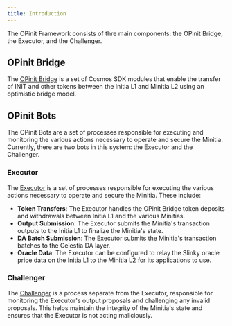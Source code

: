 ```yaml
---
title: Introduction
---
```


The OPinit Framework consists of thre main components: the OPinit Bridge, the Executor, and the Challenger.

## OPinit Bridge

The [OPinit Bridge](/home/technical-architecture/opinit-framework/components/opinit-bridge) is a set of Cosmos SDK modules that enable the transfer of INIT and other tokens between the Initia L1 and Minitia L2 using an optimistic bridge model.

## OPinit Bots

The OPinit Bots are a set of processes responsible for executing and monitoring the various actions necessary to operate and secure the Minitia. Currently, there are two bots in this system: the Executor and the Challenger.

### Executor

The [Executor](/home/technical-architecture/opinit-framework/components/executor) is a set of processes responsible for executing the various actions necessary to operate and secure the Minitia. These include:

-  **Token Transfers**: The Executor handles the OPinit Bridge token deposits and withdrawals between Initia L1 and the various Minitias.
-  **Output Submission**: The Executor submits the Minitia's transaction outputs to the Initia L1 to finalize the Minitia's state.
-  **DA Batch Submission**: The Executor submits the Minitia's transaction batches to the Celestia DA layer.
-  **Oracle Data**: The Executor can be configured to relay the Slinky oracle price data on the Initia L1 to the Minitia L2 for its applications to use.

### Challenger

The [Challenger](/home/technical-architecture/opinit-framework/components/challenger) is a process separate from the Executor, responsible for monitoring the Executor's output proposals and challenging any invalid proposals. This helps maintain the integrity of the Minitia's state and ensures that the Executor is not acting maliciously.
